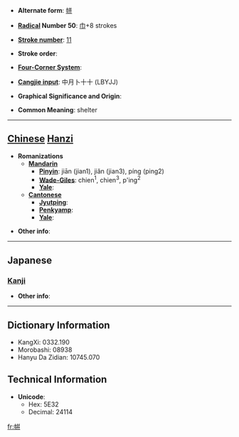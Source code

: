 * '''Alternate form''': [[帡]]

* '''[[Wiktionary:Chinese radical index| Radical]] Number 50''': [[Wiktionary:Chinese radical index 巾|巾]]+8 strokes

* '''[[Wiktionary:Chinese total strokes index|Stroke number]]''': [[Wiktionary:Chinese total strokes index 11|11]]

* '''Stroke order''': 

* '''[[Wiktionary:Chinese four corner index|Four-Corner System]]''': 

* '''[[Wiktionary:Chinese Cangjie index|Cangjie input]]''': 中月卜十十 (LBYJJ)

* '''Graphical Significance and Origin''': 

* '''Common Meaning''': shelter

----

== [[Chinese]] [[Hanzi]] ==

* '''Romanizations'''
** '''[[Mandarin]]'''
*** '''[[Pinyin]]''': jiān (jian1), jiǎn (jian3), píng (ping2)
*** '''[[Wade-Giles]]''': chien<sup>1</sup>, chien<sup>3</sup>, p'ing<sup>2</sup>
*** '''[[Yale]]''': 
** '''[[Cantonese]]'''
*** '''[[Jyutping]]''':
*** '''[[Penkyamp]]''': 
*** '''[[Yale]]''': 

* '''Other info''': 

----

==Japanese==
===[[Kanji]]===
{{kanji|on readings=[[へい]] (hei), [[ひよう]] (hiyō), [[びょう]] (byō)|kun readings=[[おおう]] (oou)}}

* '''Other info''':  

----

== Dictionary Information ==

* KangXi: 0332.190
* Morobashi: 08938
* Hanyu Da Zidian: 10745.070

== Technical Information ==

* '''Unicode''':
** Hex: 5E32
** Decimal: 24114

[[fr:帲]]